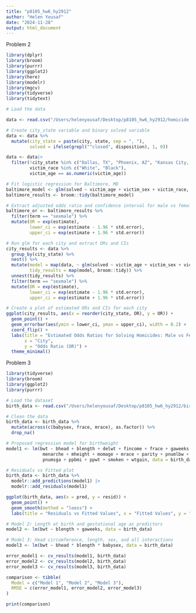 ```yaml
---
title: "p8105_hw6_hy2912"
author: "Helen Yousaf"
date: "2024-11-28"
output: html_document
---
```

Problem 2 
```r
library(dplyr)
library(broom)
library(purrr)
library(ggplot2)
library(here)
library(modelr)
library(mgcv)
library(tidyverse)
library(tidytext)
```

```r
# Load the data

data <- read.csv("/Users/helenyousaf/Desktop/p8105_hw6_hy2912/homicide.data.csv")

# Create city_state variable and binary solved variable
data <- data %>%
  mutate(city_state = paste(city, state, sep = ", "),
         solved = ifelse(grepl("^closed", disposition), 1, 0))
```

```r
data <- data|>
  filter(!city_state %in% c("Dallas, TX", "Phoenix, AZ", "Kansas City, MO", "Tulsa, AL"),
         victim_race %in% c("White", "Black"),
         victim_age == as.numeric(victim_age))
```
```r
# Fit logistic regression for Baltimore, MD
baltimore_model <- glm(solved ~ victim_age + victim_sex + victim_race, data = data %>% filter(city_state == "Baltimore, MD"), family = binomial)
baltimore_results <- broom::tidy(baltimore_model)

# Extract adjusted odds ratio and confidence interval for male vs female
baltimore_or <- baltimore_results %>%
  filter(term == "sexmale") %>%
  mutate(OR = exp(estimate),
         lower_ci = exp(estimate - 1.96 * std.error),
         upper_ci = exp(estimate + 1.96 * std.error))
```
```r
# Run glm for each city and extract ORs and CIs
city_results <- data %>%
  group_by(city_state) %>%
  nest() %>%
  mutate(model = map(data, ~ glm(solved ~ victim_age + victim_sex + victim_race, data = ., family = binomial)),
         tidy_results = map(model, broom::tidy)) %>%
  unnest(tidy_results) %>%
  filter(term == "sexmale") %>%
  mutate(OR = exp(estimate),
         lower_ci = exp(estimate - 1.96 * std.error),
         upper_ci = exp(estimate + 1.96 * std.error))

# Create a plot of estimated ORs and CIs for each city
ggplot(city_results, aes(x = reorder(city_state, OR), y = OR)) +
  geom_point() +
  geom_errorbar(aes(ymin = lower_ci, ymax = upper_ci), width = 0.2) +
  coord_flip() +
  labs(title = "Estimated Odds Ratios for Solving Homicides: Male vs Female Victims",
       x = "City",
       y = "Odds Ratio (OR)") +
  theme_minimal()
```

Problem 3 

```r
library(tidyverse)
library(broom)
library(ggplot2)
library(purrr)

# Load the dataset
birth_data <- read.csv("/Users/helenyousaf/Desktop/p8105_hw6_hy2912/birthweight.csv")

# Clean the data
birth_data <- birth_data %>%
  mutate(across(c(babysex, frace, mrace), as.factor)) %>%
  drop_na()

# Proposed regression model for birthweight
model1 <- lm(bwt ~ bhead + blength + delwt + fincome + frace + gaweeks + malform + 
              menarche + mheight + momage + mrace + parity + pnumlbw + 
              pnumsga + ppbmi + ppwt + smoken + wtgain, data = birth_data)

# Residuals vs Fitted plot
birth_data <- birth_data %>%
  modelr::add_predictions(model1) |>
  modelr::add_residuals(model1) 

ggplot(birth_data, aes(x = pred, y = resid)) +
  geom_point() +
  geom_smooth(method = "loess") +
  labs(title = "Residuals vs Fitted Values", x = "Fitted Values", y = "Residuals")

# Model 2: Length at birth and gestational age as predictors
model2 <- lm(bwt ~ blength + gaweeks, data = birth_data)

# Model 3: Head circumference, length, sex, and all interactions
model3 <- lm(bwt ~ bhead * blength * babysex, data = birth_data)

error_model1 <- cv_results(model1, birth_data)
error_model2 <- cv_results(model2, birth_data)
error_model3 <- cv_results(model3, birth_data)

comparison <- tibble(
  Model = c("Model 1", "Model 2", "Model 3"),
  RMSE = c(error_model1, error_model2, error_model3)
)

print(comparison)
```






